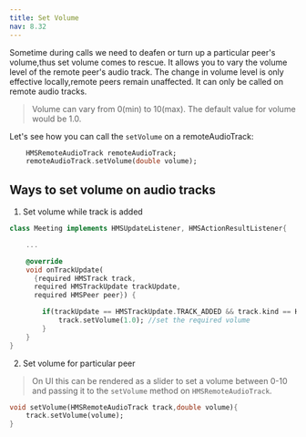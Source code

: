 ```yaml
---
title: Set Volume
nav: 8.32
---
```


Sometime during calls we need to deafen or turn up a particular peer's volume,thus set volume comes to rescue.
It allows you to vary the volume level of the remote peer's audio track. The change in volume level is only effective locally,remote peers remain unaffected.
It can only be called on remote audio tracks.

> Volume can vary from 0(min) to 10(max). The default value for volume would be 1.0.

Let's see how you can call the `setVolume` on a remoteAudioTrack:

```dart
    HMSRemoteAudioTrack remoteAudioTrack;
    remoteAudioTrack.setVolume(double volume);
```

## Ways to set volume on audio tracks

1. Set volume while track is added

```dart
class Meeting implements HMSUpdateListener, HMSActionResultListener{

    ...

    @override
    void onTrackUpdate(
      {required HMSTrack track,
      required HMSTrackUpdate trackUpdate,
      required HMSPeer peer}) {

        if(trackUpdate == HMSTrackUpdate.TRACK_ADDED && track.kind == HMSTrackKind.kHMSTrackKindAudio && peer.isLocal == false){
            track.setVolume(1.0); //set the required volume
        }
    }
}
```

2. Set volume for particular peer

> On UI this can be rendered as a slider to set a volume between 0-10 and passing it to the `setVolume` method on `HMSRemoteAudioTrack`.

```dart
void setVolume(HMSRemoteAudioTrack track,double volume){
    track.setVolume(volume);
}
```
